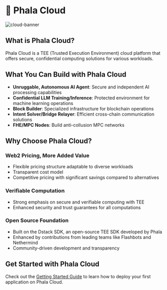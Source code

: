 # 💎 Phala Cloud

<Frame caption="cloud-banner">
    <img src="/images/cloud-banner.png" alt="cloud-banner" />

</Frame>

## What is Phala Cloud?

Phala Cloud is a TEE (Trusted Execution Environment) cloud platform that offers secure, confidential computing solutions for various workloads.

## What You Can Build with Phala Cloud

* **Unruggable, Autonomous AI Agent**: Secure and independent AI processing capabilities
* **Confidential LLM Training/Inference**: Protected environment for machine learning operations
* **Block Builder**: Specialized infrastructure for blockchain operations
* **Intent Solver/Bridge Relayer**: Efficient cross-chain communication solutions
* **FHE/MPC Nodes**: Build anti-collusion MPC networks

## Why Choose Phala Cloud?

### Web2 Pricing, More Added Value

* Flexible pricing structure adaptable to diverse workloads
* Transparent cost model
* Competitive pricing with significant savings compared to alternatives

### Verifiable Computation

* Strong emphasis on secure and verifiable computing with TEE
* Enhanced security and trust guarantees for all computations

### Open Source Foundation

* Built on the Dstack SDK, an open-source TEE SDK developed by Phala
* Enhanced by contributions from leading teams like Flashbots and Nethermind
* Community-driven development and transparency

## Get Started with Phala Cloud

Check out the [Getting Started Guide](../../cloud/getting-started/getting-started.md) to learn how to deploy your first application on Phala Cloud.
